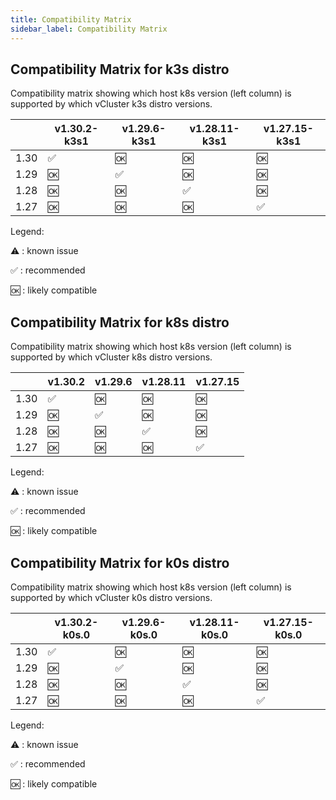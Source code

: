 ```yaml
---
title: Compatibility Matrix
sidebar_label: Compatibility Matrix
---
```


## Compatibility Matrix for k3s distro

Compatibility matrix showing which host k8s version (left column) is supported by which vCluster k3s distro versions.

|      |    v1.30.2-k3s1    |    v1.29.6-k3s1    |   v1.28.11-k3s1    |   v1.27.15-k3s1    |
|------|--------------------|--------------------|--------------------|--------------------|
| 1.30 | :white_check_mark: | :ok:               | :ok:               | :ok:               |
| 1.29 | :ok:               | :white_check_mark: | :ok:               | :ok:               |
| 1.28 | :ok:               | :ok:               | :white_check_mark: | :ok:               |
| 1.27 | :ok:               | :ok:               | :ok:               | :white_check_mark: |


Legend:

:warning: : known issue

:white_check_mark: : recommended

:ok: : likely compatible

## Compatibility Matrix for k8s distro

Compatibility matrix showing which host k8s version (left column) is supported by which vCluster k8s distro versions.

|      |      v1.30.2       |      v1.29.6       |      v1.28.11      |      v1.27.15      |
|------|--------------------|--------------------|--------------------|--------------------|
| 1.30 | :white_check_mark: | :ok:               | :ok:               | :ok:               |
| 1.29 | :ok:               | :white_check_mark: | :ok:               | :ok:               |
| 1.28 | :ok:               | :ok:               | :white_check_mark: | :ok:               |
| 1.27 | :ok:               | :ok:               | :ok:               | :white_check_mark: |


Legend:

:warning: : known issue

:white_check_mark: : recommended

:ok: : likely compatible

## Compatibility Matrix for k0s distro

Compatibility matrix showing which host k8s version (left column) is supported by which vCluster k0s distro versions.

|      |   v1.30.2-k0s.0    |   v1.29.6-k0s.0    |   v1.28.11-k0s.0   |   v1.27.15-k0s.0   |
|------|--------------------|--------------------|--------------------|--------------------|
| 1.30 | :white_check_mark: | :ok:               | :ok:               | :ok:               |
| 1.29 | :ok:               | :white_check_mark: | :ok:               | :ok:               |
| 1.28 | :ok:               | :ok:               | :white_check_mark: | :ok:               |
| 1.27 | :ok:               | :ok:               | :ok:               | :white_check_mark: |


Legend:

:warning: : known issue

:white_check_mark: : recommended

:ok: : likely compatible


